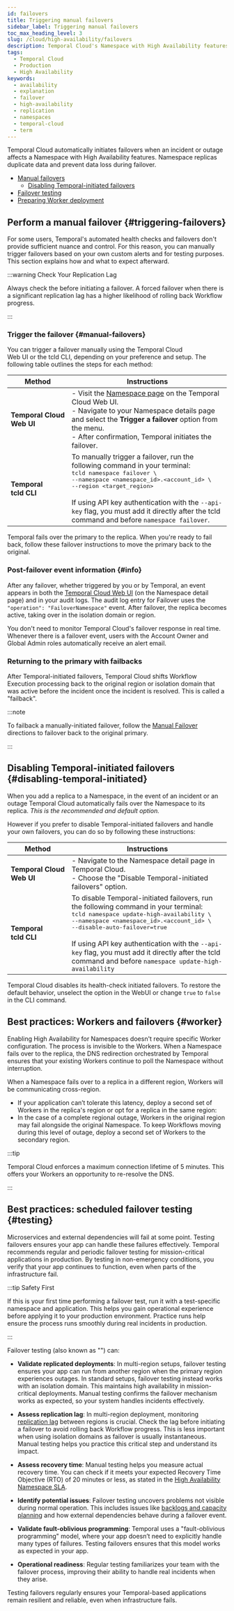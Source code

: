 ```yaml
---
id: failovers
title: Triggering manual failovers
sidebar_label: Triggering manual failovers
toc_max_heading_level: 3
slug: /cloud/high-availability/failovers
description: Temporal Cloud's Namespace with High Availability features offers automated failover, synchronized data replication, and high availability for workloads requiring disaster-tolerant deployment and 99.99% uptime.
tags:
  - Temporal Cloud
  - Production
  - High Availability
keywords:
  - availability
  - explanation
  - failover
  - high-availability
  - replication
  - namespaces
  - temporal-cloud
  - term
---
```



Temporal Cloud automatically initiates failovers when an incident or outage affects a Namespace with High Availability features.
Namespace replicas duplicate data and prevent data loss during failover.

- [Manual failovers](#triggering-failovers)
  - [Disabling Temporal-initiated failovers](#disabling-temporal-initiated)
- [Failover testing](#testing)
- [Preparing Worker deployment](#worker)

## Perform a manual failover {#triggering-failovers}

For some users, Temporal's automated health checks and failovers don't provide sufficient nuance and control.
For this reason, you can manually trigger failovers based on your own custom alerts and for testing purposes.
This section explains how and what to expect afterward.

:::warning Check Your Replication Lag

Always check the <ToolTipTerm term="replication lag" tooltip="The transmission delay of Workflow updates and history events from the primary to the replica." /> before initiating a failover.
A forced failover when there is a significant replication lag has a higher likelihood of rolling back Workflow progress.

:::

### Trigger the failover {#manual-failovers}

You can trigger a failover manually using the Temporal&nbsp;Cloud<br />Web&nbsp;UI or the tcld CLI, depending on your preference and setup.
The following table outlines the steps for each method:

| Method                                   | Instructions                                                                                                                                                                                                                                                                                                                                                                                                                                    |
| ---------------------------------------- | ----------------------------------------------------------------------------------------------------------------------------------------------------------------------------------------------------------------------------------------------------------------------------------------------------------------------------------------------------------------------------------------------------------------------------------------------- |
| **Temporal&nbsp;Cloud<br />Web&nbsp;UI** | - Visit the [Namespace page](https://cloud.temporal.io/namespaces) on the Temporal Cloud Web UI.<br />- Navigate to your Namespace details page and select the **Trigger a failover** option from the menu.<br />- After confirmation, Temporal initiates the failover.                                                                                                                                                                         |
| **Temporal<br />tcld&nbsp;CLI**          | To manually trigger a failover, run the following command in your terminal:<br /><tt>tcld namespace failover \ </tt><br /><tt><Spacer width={4} />--namespace \<namespace_id>.\<account_id> \ </tt><br /><tt><Spacer width={4} />--region \<target_region></tt><br /><br /> If using API key authentication with the `--api-key` flag, you must add it directly after the tcld command and before `namespace failover`. |

Temporal fails over the primary to the replica.
When you're ready to fail back, follow these failover instructions to move the primary back to the original.

### Post-failover event information {#info}

After any failover, whether triggered by you or by Temporal, an event appears in both the [Temporal Cloud Web UI](https://cloud.temporal.io/namespaces) (on the Namespace detail page) and in your audit logs.
The audit log entry for Failover uses the `"operation": "FailoverNamespace"` event.
After failover, the replica becomes active, taking over in the isolation domain or region.

You don't need to monitor Temporal Cloud's failover response in real time.
Whenever there is a failover event, users with the Account Owner and Global Admin roles automatically receive an alert email.

### Returning to the primary with failbacks

After Temporal-initiated failovers, Temporal Cloud shifts Workflow Execution processing back to the original region or isolation domain that was active before the incident once the incident is resolved.
This is called a "failback".

:::note

To failback a manually-initiated failover, follow the [Manual Failover](#manual-failovers) directions to failover back to the original primary.

:::

## Disabling Temporal-initiated failovers {#disabling-temporal-initiated}

When you add a replica to a Namespace, in the event of an incident or an outage Temporal Cloud automatically fails over the Namespace to its replica.
_This is the recommended and default option._

However if you prefer to disable Temporal-initiated failovers and handle your own failovers, you can do so by following these instructions:

| Method                                   | Instructions                                                                                                                                                                                                                                                                                                                                                                                                                                                               |
| ---------------------------------------- | -------------------------------------------------------------------------------------------------------------------------------------------------------------------------------------------------------------------------------------------------------------------------------------------------------------------------------------------------------------------------------------------------------------------------------------------------------------------------- |
| **Temporal&nbsp;Cloud<br />Web&nbsp;UI** | - Navigate to the Namespace detail page in Temporal Cloud. <br /> - Choose the "Disable Temporal-initiated failovers" option.                                                                                                                                                                                                                                                                                                                                              |
| **Temporal<br />tcld&nbsp;CLI**          | To disable Temporal-initiated failovers, run the following command in your terminal:<br /><tt>tcld namespace update-high-availability \ </tt><br /><tt><Spacer width={4} />--namespace \<namespace_id>.\<account_id> \ </tt><br /><tt><Spacer width={4} />--disable-auto-failover=true</tt><br /><br /> If using API key authentication with the `--api-key` flag, you must add it directly after the tcld command and before `namespace update-high-availability` |

Temporal Cloud disables its health-check initiated failovers.
To restore the default behavior, unselect the option in the WebUI or change `true` to `false` in the CLI command.

## Best practices: Workers and failovers {#worker}

Enabling High Availability for Namespaces doesn't require specific Worker configuration.
The process is invisible to the Workers.
When a Namespace fails over to the replica, the DNS redirection orchestrated by Temporal ensures that your existing Workers continue to poll the Namespace without interruption.

When a Namespace fails over to a replica in a different region, Workers will be communicating cross-region.

- If your application can’t tolerate this latency, deploy a second set of Workers in the replica's region or opt for a replica in the same region:
- In the case of a complete regional outage, Workers in the original region may fail alongside the original Namespace.
  To keep Workflows moving during this level of outage, deploy a second set of Workers to the secondary region.

:::tip

Temporal Cloud enforces a maximum connection lifetime of 5 minutes.
This offers your Workers an opportunity to re-resolve the DNS.

:::

## Best practices: scheduled failover testing {#testing}

Microservices and external dependencies will fail at some point.
Testing failovers ensures your app can handle these failures effectively.
Temporal recommends regular and periodic failover testing for mission-critical applications in production.
By testing in non-emergency conditions, you verify that your app continues to function, even when parts of the infrastructure fail.

<DiscoverableDisclosure label="Why test?">

:::tip Safety First

If this is your first time performing a failover test, run it with a test-specific namespace and application.
This helps you gain operational experience before applying it to your production environment.
Practice runs help ensure the process runs smoothly during real incidents in production.

:::

Failover testing (also known as "<ToolTipTerm term="trigger testing" tooltip="Trigger testing means  emulating Temporal's automatic failover trigger after a failing health check."/>") can:

- **Validate replicated deployments**:
  In multi-region setups, failover testing ensures your app can run from another region when the primary region experiences outages.
  In standard setups, failover testing instead works with an isolation domain.
  This maintains high availability in mission-critical deployments.
  Manual testing confirms the failover mechanism works as expected, so your system handles incidents effectively.

- **Assess replication lag**:
  In multi-region deployment, monitoring [replication lag](/cloud/high-availability/monitor#metrics) between regions is crucial.
  Check the lag before initiating a failover to avoid rolling back Workflow progress.
  This is less important when using isolation domains as failover is usually instantaneous.
  Manual testing helps you practice this critical step and understand its impact.

- **Assess recovery time**:
  Manual testing helps you measure actual recovery time.
  You can check if it meets your expected Recovery Time Objective (RTO) of 20 minutes or less, as stated in the [High Availability Namespace SLA](/cloud/sla).

- **Identify potential issues**:
  Failover testing uncovers problems not visible during normal operation.
  This includes issues like [backlogs and capacity planning](https://temporal.io/blog/workers-in-production#testing-failure-paths-2438) and how external dependencies behave during a failover event.

- **Validate fault-oblivious programming**:
  Temporal uses a "fault-oblivious programming" model, where your app doesn’t need to explicitly handle many types of failures.
  Testing failovers ensures that this model works as expected in your app.

- **Operational readiness**:
  Regular testing familiarizes your team with the failover process, improving their ability to handle real incidents when they arise.

Testing failovers regularly ensures your Temporal-based applications remain resilient and reliable, even when infrastructure fails.

</DiscoverableDisclosure>
